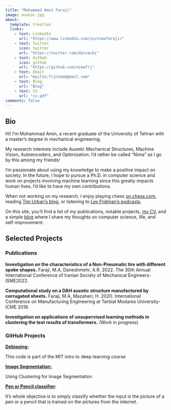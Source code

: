 ```yaml
---
title: "Mohammad Amin Faraji"
image: avatar.jpg
about:
  template: trestles
  links:
    - text: LinkedIn
      url: "https://www.linkedin.com/in/nimafaraji/"
    - text: Twitter
      icon: twitter
      url: "https://twitter.com/darvacki"
    - text: GitHub
      icon: github
      url: "https://github.com/nimafrj"
    - text: Email
      url: "mailto:frjnima@gmail.com"
    - text: Blog
      url: "Blog"
    - text: CV
      url: "cv.pdf"
comments: false
---
```


::: column-page
## Bio

Hi! I'm Mohammad Amin, a recent graduate of the University of Tehran with a master's degree in mechanical engineering.

My research interests include Auxetic Mechanical Structures, Machine Vision, Autoencoders, and Optimization. I'd rather be called "Nima" as I go by this among my friends!

I'm passionate about using my knowledge to make a positive impact on society. In the future, I hope to pursue a Ph.D. in computer science and work on projects involving machine learning since this greatly impacts human lives. I'd like to have my own contributions.

When not working on my research, I enjoy playing chess [on chess.com](https://www.chess.com/member/darvack), reading [Tim Urban's blog](https://waitbutwhy.com/), or listening to [Lex Fridman's podcasts](https://www.youtube.com/@lexfridman).

On this site, you'll find a list of my publications, notable projects, [my CV](https://nimafrj.github.io/cv.pdf), and a simple [blog](Blog) where I share my thoughts on computer science, life, and self-improvement.
:::

::: column-page
## Selected Projects

### Publications

**Investigation on the characteristics of a Non-Pneumatic tire with different spoke shapes.** Faraji, M.A, Daneshmehr, A.R. 2022. The 30th Annual International Conference of Iranian Society of Mechanical Engineers-ISME2022.

**Computational study on a DAH auxetic structure manufactured by corrugated sheets.** Faraji, M.A, Mazaheri, H. 2020. International Conference on Manufacturing Engineering at Tarbiat Modares University-ICME 2018.

**Investigation on applications of unsupervised learning methods in clustering the test results of transformers.** (Work in progress)

### GitHub Projects

[**Debiasing:**](https://github.com/NimaFrj/Debiasing/blob/main/Debiasing.ipynb)

This code is part of the MIT intro to deep learning course

[**Image Segmentation:**](https://github.com/NimaFrj/Image_Segmentation/blob/main/image-segmentation.ipynb)

Using Clustering for Image Segmentation

[**Pen or Pencil classifier**](https://nimafrj.github.io/Pencil_Website/pencil.html)**:**

It's whole objective is to simply classify whether the input is the picture of a pen or a pencil that is trained on the pictures from the internet.
:::